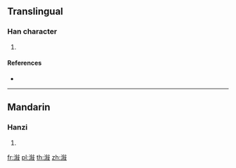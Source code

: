 {{character info/new}}
==Translingual==

===Han character===
{{Han char|rn=85|rad=水|as=11|sn=14|four=|canj=EODE}}

# {{defn|Han|sort=水11}}

====References====
* {{Han ref|kx=0648.281|hdz=31725.101|uh=6F4A|ud=28490}}

----

==Mandarin==

===Hanzi===
{{cmn-hanzi|pin=[[xù]] ([[xu4]])|wg=hsü<sup>4</sup>}}

# {{defn|lang=cmn|sort=水11}}

[[fr:潊]]
[[pl:潊]]
[[th:潊]]
[[zh:潊]]